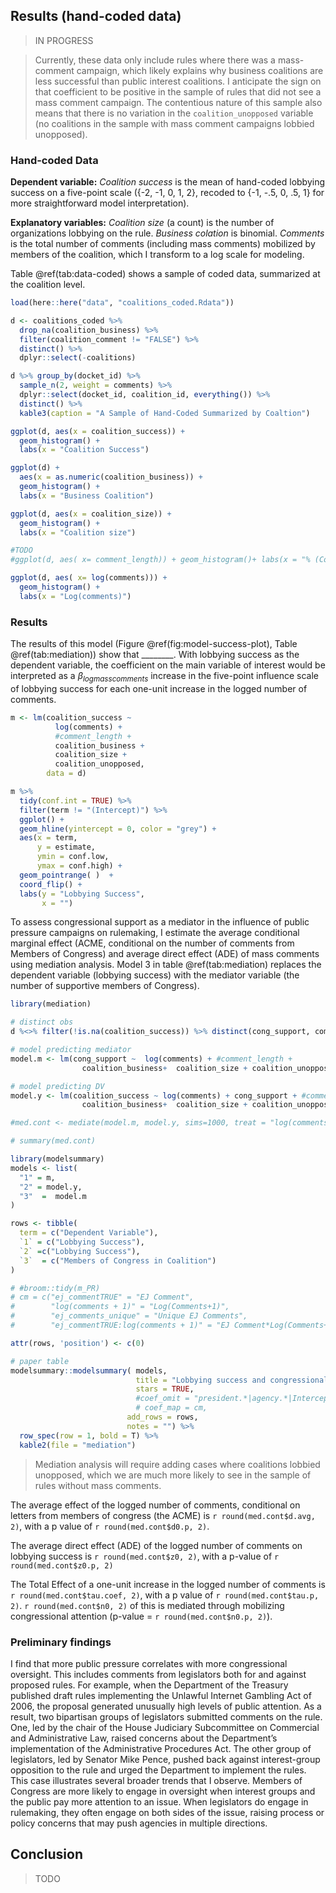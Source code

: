 \pagebreak
## Results (hand-coded data) {#influence-results}

> IN PROGRESS

> Currently, these data only include rules where there was a mass-comment campaign, which likely explains why business coalitions are less successful than public interest coalitions. I anticipate the sign on that coefficient to be positive in the sample of rules that did not see a mass comment campaign. The contentious nature of this sample also means that there is no variation in the `coalition_unopposed` variable (no coalitions in the sample with mass comment campaigns lobbied unopposed).


### Hand-coded Data


**Dependent variable:** *Coalition success* is the mean of hand-coded lobbying success on a five-point scale ({-2, -1, 0, 1, 2}, recoded to {-1, -.5, 0, .5, 1} for more straightforward model interpretation). 

**Explanatory variables:** *Coalition size* (a count) is the number of organizations lobbying on the rule. *Business colation* is binomial. *Comments* is the total number of comments (including mass comments) mobilized by members of the coalition, which I transform to a log scale for modeling. 

Table \@ref(tab:data-coded) shows a sample of coded data, summarized at the coalition level.

```r
load(here::here("data", "coalitions_coded.Rdata"))

d <- coalitions_coded %>% 
  drop_na(coalition_business) %>%
  filter(coalition_comment != "FALSE") %>% 
  distinct() %>% 
  dplyr::select(-coalitions)

d %>% group_by(docket_id) %>% 
  sample_n(2, weight = comments) %>%
  dplyr::select(docket_id, coalition_id, everything()) %>% 
  distinct() %>% 
  kable3(caption = "A Sample of Hand-Coded Summarized by Coaltion") 
```

```r
ggplot(d, aes(x = coalition_success)) + 
  geom_histogram() + 
  labs(x = "Coalition Success")

ggplot(d) + 
  aes(x = as.numeric(coalition_business)) + 
  geom_histogram() + 
  labs(x = "Business Coalition")

ggplot(d, aes(x = coalition_size)) + 
  geom_histogram() + 
  labs(x = "Coalition size")

```

```r
#TODO
#ggplot(d, aes( x= comment_length)) + geom_histogram()+ labs(x = "% (Comment length/proposed rule length)*100")

ggplot(d, aes( x= log(comments))) + 
  geom_histogram() + 
  labs(x = "Log(comments)")

```

### Results

The results of this model (Figure \@ref(fig:model-success-plot), Table \@ref(tab:mediation)) show that ________. With lobbying success as the dependent variable, the coefficient on the main variable of interest would be interpreted as a $\beta_{logmasscomments}$ increase in the five-point influence scale of lobbying success for each one-unit increase in the logged number of comments.

```r
m <- lm(coalition_success ~ 
          log(comments) + 
          #comment_length + 
          coalition_business +  
          coalition_size + 
          coalition_unopposed, 
        data = d) 
```

```r
m %>%
  tidy(conf.int = TRUE) %>% 
  filter(term != "(Intercept)") %>% 
  ggplot() + 
  geom_hline(yintercept = 0, color = "grey") + 
  aes(x = term, 
      y = estimate, 
      ymin = conf.low, 
      ymax = conf.high) + 
  geom_pointrange( )  + 
  coord_flip() +
  labs(y = "Lobbying Success", 
       x = "") 
```

To assess congressional support as a mediator in the influence of public pressure campaigns on rulemaking, I estimate the average conditional marginal effect (ACME, conditional on the number of comments from Members of Congress) and average direct effect (ADE) of mass comments using mediation analysis. Model 3 in table \@ref(tab:mediation) replaces the dependent variable (lobbying success) with the mediator variable (the number of supportive members of Congress). 

```r
library(mediation)

# distinct obs
d %<>% filter(!is.na(coalition_success)) %>% distinct(cong_support, comments, coalition_business, coalition_size,coalition_unopposed,coalition_success) 

# model predicting mediator
model.m <- lm(cong_support ~  log(comments) + #comment_length +
                coalition_business+  coalition_size + coalition_unopposed, data = d) 

# model predicting DV
model.y <- lm(coalition_success ~ log(comments) + cong_support + #comment_length + 
                coalition_business+  coalition_size + coalition_unopposed, data = d) 

#med.cont <- mediate(model.m, model.y, sims=1000, treat = "log(comments)", mediator = "cong_support")

# summary(med.cont)

library(modelsummary)
models <- list(
  "1" = m,
  "2" = model.y,
  "3"  =  model.m
)

rows <- tibble(
  term = c("Dependent Variable"),
  `1` = c("Lobbying Success"), 
  `2` =c("Lobbying Success"), 
  `3`  = c("Members of Congress in Coalition")
)

# #broom::tidy(m_PR)
# cm = c("ej_commentTRUE" = "EJ Comment",
#        "log(comments + 1)" = "Log(Comments+1)",
#        "ej_comments_unique" = "Unique EJ Comments",
#        "ej_commentTRUE:log(comments + 1)" = "EJ Comment*Log(Comments+1)")

attr(rows, 'position') <- c(0)

# paper table 
modelsummary::modelsummary( models,
                            title = "Lobbying success and congressional support",
                            stars = TRUE, 
                            #coef_omit = "president.*|agency.*|Intercept", 
                            # coef_map = cm,
                          add_rows = rows, 
                          notes = "") %>% 
  row_spec(row = 1, bold = T) %>% 
  kable2(file = "mediation") 

```

> Mediation analysis will require adding cases where coalitions lobbied unopposed, which we are much more likely to see in the sample of rules without mass comments.

The average effect of the logged number of comments, conditional on letters from members of congress (the ACME) is `r round(med.cont$d.avg, 2)`, with a p value of `r round(med.cont$d0.p, 2)`.

The average direct effect (ADE) of the logged number of comments on lobbying success is `r round(med.cont$z0, 2)`, with a p-value of `r round(med.cont$z0.p, 2)`

The Total Effect of a one-unit increase in the logged number of comments is `r round(med.cont$tau.coef, 2)`, with a p value of `r round(med.cont$tau.p, 2)`. `r round(med.cont$n0, 2)` of this is mediated through mobilizing congressional attention (p-value = `r round(med.cont$n0.p, 2)`).

### Preliminary findings

I find that more public pressure correlates with more congressional oversight. This includes comments from legislators both for and against proposed rules. For example, when the Department of the Treasury published draft rules implementing the Unlawful Internet Gambling Act of 2006, the proposal generated unusually high levels of public attention. As a result, two bipartisan groups of legislators submitted comments on the rule. One, led by the chair of the House Judiciary Subcommittee on Commercial and Administrative Law, raised concerns about the Department's implementation of the Administrative Procedures Act. The other group of legislators, led by Senator Mike Pence, pushed back against interest-group opposition to the rule and urged the Department to implement the rules. This case illustrates several broader trends that I observe. Members of Congress are more likely to engage in oversight when interest groups and the public pay more attention to an issue. When legislators do engage in rulemaking, they often engage on both sides of the issue, raising process or policy concerns that may push agencies in multiple directions.


## Conclusion

> TODO
